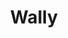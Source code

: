 ---
title: Wally
image: wally.png
description: Dynamically typed programming language featuring modern programming patterns such as OOP.
link: https://github.com/Cuber01/Wally
---